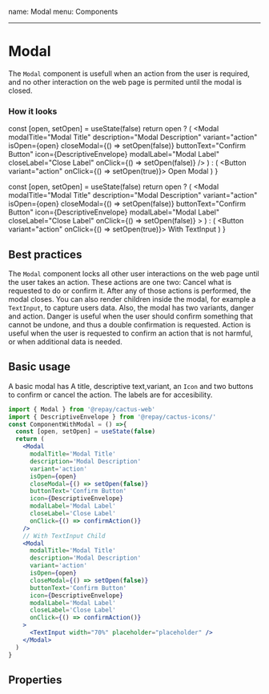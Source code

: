 name: Modal
menu: Components

---


# Modal

The `Modal` component is usefull when an action from the user is required, and no other interaction
on the web page is permited until the modal is closed.

### How it looks

  const [open, setOpen] = useState(false)
  return open ? (
    <Modal
      modalTitle="Modal Title"
      description="Modal Description"
      variant="action"
      isOpen={open}
      closeModal={() => setOpen(false)}
      buttonText="Confirm Button"
      icon={DescriptiveEnvelope}
      modalLabel="Modal Label"
      closeLabel="Close Label"
      onClick={() => setOpen(false)}
    />
  ) : (
    <Button variant="action" onClick={() => setOpen(true)}>
      Open Modal
    </Button>
  )
}

  const [open, setOpen] = useState(false)
  return open ? (
    <Modal
      modalTitle="Modal Title"
      description="Modal Description"
      variant="action"
      isOpen={open}
      closeModal={() => setOpen(false)}
      buttonText="Confirm Button"
      icon={DescriptiveEnvelope}
      modalLabel="Modal Label"
      closeLabel="Close Label"
      onClick={() => setOpen(false)}
    >
      <TextInput width="70%" placeholder="placeholder" />
    </Modal>
  ) : (
    <Button variant="action" onClick={() => setOpen(true)}>
      With TextInput
    </Button>
  )
}

<Grid>
  <Grid.Item tiny={2}>
    <Wrapper />
  </Grid.Item>
  <Grid.Item tiny={2}>
    <Wrapper2 />
  </Grid.Item>
</Grid>

## Best practices

The `Modal` component locks all other user interactions on the web page until the user takes an action.
These actions are one two: Cancel what is requested to do or confirm it. After any of
those actions is performed, the modal closes. You can also render children inside the modal, for example a `TextInput`, to capture users data.
Also, the modal has two variants, danger and action. Danger is useful when the user should confirm something that cannot be undone, and thus a double confirmation is requested.
Action is useful when the user is requested to confirm an action that is not harmful, or when additional data is needed.

## Basic usage

A basic modal has A title, descriptive text,variant, an `Icon` and two buttons to confirm or cancel the action. The labels are for accesibility.

```jsx
import { Modal } from '@repay/cactus-web'
import { DescriptiveEnvelope } from '@repay/cactus-icons/'
const ComponentWithModal = () =>{
  const [open, setOpen] = useState(false)
  return (
    <Modal
      modalTitle='Modal Title'
      description='Modal Description'
      variant='action'
      isOpen={open}
      closeModal={() => setOpen(false)}
      buttonText='Confirm Button'
      icon={DescriptiveEnvelope}
      modalLabel='Modal Label'
      closeLabel='Close Label'
      onClick={() => confirmAction()}
    />
    // With TextInput Child
    <Modal
      modalTitle='Modal Title'
      description='Modal Description'
      variant='action'
      isOpen={open}
      closeModal={() => setOpen(false)}
      buttonText='Confirm Button'
      icon={DescriptiveEnvelope}
      modalLabel='Modal Label'
      closeLabel='Close Label'
      onClick={() => confirmAction()}
    >
      <TextInput width="70%" placeholder="placeholder" />
    </Modal>
  )
}
```

## Properties

<PropsTable of={Modal} />
